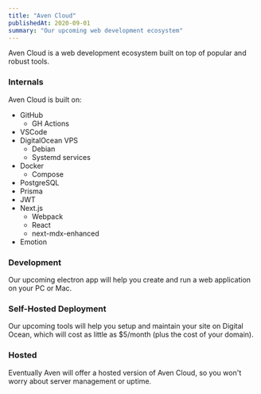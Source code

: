 ```yaml
---
title: "Aven Cloud"
publishedAt: 2020-09-01
summary: "Our upcoming web development ecosystem"
---
```



Aven Cloud is a web development ecosystem built on top of popular and robust tools.


### Internals

Aven Cloud is built on:

- GitHub
  - GH Actions
- VSCode
- DigitalOcean VPS
  - Debian
  - Systemd services
- Docker
  - Compose
- PostgreSQL
- Prisma
- JWT
- Next.js
  - Webpack
  - React
  - next-mdx-enhanced
- Emotion


### Development

Our upcoming electron app will help you create and run a web application on your PC or Mac.

### Self-Hosted Deployment

Our upcoming tools will help you setup and maintain your site on Digital Ocean, which will cost as little as $5/month (plus the cost of your domain).

### Hosted

Eventually Aven will offer a hosted version of Aven Cloud, so you won't worry about server management or uptime.

<!--- © Aven LLC and Aven Contributors. Licensed under Creative Commons CC BY-NC-SA 4.0 https://creativecommons.org/licenses/by-nc-sa/4.0/ -->
